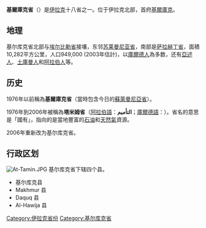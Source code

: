 {{unreferenced|time=2012-6-2}}
{{noteTA
|1=zh-hans:库尔德;zh-hk:庫爾德;zh-tw:庫德;
|2=zh-hans:埃尔比勒;zh-tw:艾比爾;
|3=zh-hans:萨拉赫丁;zh-tw:薩拉丁;
}}
{{Infobox settlement
|official_name          = 基尔库克省
|native_name            = محافظة كركوك 
|other_name             = Kirkuk Province
|image_map              = Kirkuk in Iraq.svg
|mapsize                = 200px
|settlement_type        = [[伊拉克行政区划|省]]
|coordinates_display    = inline,title
|coordinates_region     = IQ
|subdivision_type       = 国家
|subdivision_name       = {{flag|Iraq}}
|subdivision_type1      = 首府
|subdivision_name1      = [[基尔库克|基尔库克]]
|latd=35 |latm=22 |latNS=N
|longd=44 |longm=8 |longEW=E
|population_as_of        = 2011
|population_total        = 1395614
|area_total_km2          = 9679
|density_km2             =auto
|blank1_name             = [[ISO_3166-2|ISO 3166-2]]
|blank1_info             = [https://en.wikipedia.org/wiki/ISO_3166-2:IQ IQ-TS]
}}
'''基爾庫克省'''（{{lang-ar|محافظة كركوك}}）是[[伊拉克|伊拉克]]十八省之一。位于伊拉克北部，首府[[基爾庫克|基爾庫克]]。

==地理==
基尔库克省北部与[[埃尔比勒省|埃尔比勒省]]接壤，东邻[[苏莱曼尼亚省|苏莱曼尼亚省]]，南部是[[萨拉赫丁省|萨拉赫丁省]]，面積10,282平方公里，人口949,000 (2003年估計)，以[[庫爾德人|庫爾德人]]為多数，还有[[亞述人|亞述人]]、[[土庫曼人|土庫曼人]]和[[阿拉伯人|阿拉伯人]]等。

==历史==
1976年以前稱為'''基爾庫克省'''（當時包含今日的[[蘇萊曼尼亞省|蘇萊曼尼亞省]]）。

1976年到2006年被稱為'''塔米姆省'''（[[阿拉伯語|阿拉伯語]]：'''التأمیم'''；[[庫爾德語|庫爾德語]]：{{lang|ku|'''Temîm'''}}）。省名的意思是「國有」，指向的是當地豐富的[[石油|石油]]和[[天然氣|天然氣]]資源。

2006年重新改为基尔库克省。

==行政区划==
[[File:At-Tamin.JPG|thumb]]
基尔库克省下辖四个县。
* 基尔库克县
* Makhmur 县
* Daquq 县
* Al-Hawija 县

{{Iraq}}
[[Category:伊拉克省份|Category:伊拉克省份]]
[[Category:基尔库克省|Category:基尔库克省]]